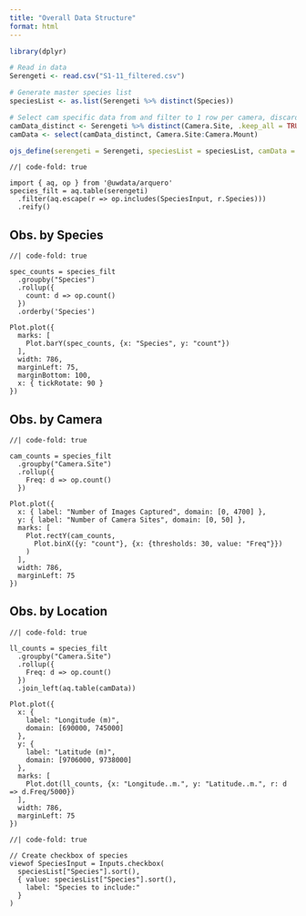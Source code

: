 ```yaml
---
title: "Overall Data Structure"
format: html
---
```


```r
library(dplyr)

# Read in data 
Serengeti <- read.csv("S1-11_filtered.csv")

# Generate master species list
speciesList <- as.list(Serengeti %>% distinct(Species))

# Select cam specific data from and filter to 1 row per camera, discard observation data
camData_distinct <- Serengeti %>% distinct(Camera.Site, .keep_all = TRUE)     
camData <- select(camData_distinct, Camera.Site:Camera.Mount)

ojs_define(serengeti = Serengeti, speciesList = speciesList, camData = camData)
```

```ojs
//| code-fold: true

import { aq, op } from '@uwdata/arquero'
species_filt = aq.table(serengeti)
  .filter(aq.escape(r => op.includes(SpeciesInput, r.Species)))
  .reify()
```

::: panel-tabset

## Obs. by Species

```ojs
//| code-fold: true

spec_counts = species_filt
  .groupby("Species")
  .rollup({
    count: d => op.count()
  })
  .orderby('Species')

Plot.plot({
  marks: [
    Plot.barY(spec_counts, {x: "Species", y: "count"})
  ],
  width: 786,
  marginLeft: 75,
  marginBottom: 100, 
  x: { tickRotate: 90 }
})
```

## Obs. by Camera

```ojs
//| code-fold: true

cam_counts = species_filt
  .groupby("Camera.Site")
  .rollup({
    Freq: d => op.count()
  })

Plot.plot({
  x: { label: "Number of Images Captured", domain: [0, 4700] },
  y: { label: "Number of Camera Sites", domain: [0, 50] },
  marks: [
    Plot.rectY(cam_counts, 
      Plot.binX({y: "count"}, {x: {thresholds: 30, value: "Freq"}})
    )
  ],
  width: 786,
  marginLeft: 75
})
```

## Obs. by Location

```ojs
//| code-fold: true

ll_counts = species_filt
  .groupby("Camera.Site")
  .rollup({
    Freq: d => op.count()
  })
  .join_left(aq.table(camData))

Plot.plot({
  x: {
    label: "Longitude (m)",
    domain: [690000, 745000]
  },
  y: {
    label: "Latitude (m)",
    domain: [9706000, 9738000]
  },
  marks: [
    Plot.dot(ll_counts, {x: "Longitude..m.", y: "Latitude..m.", r: d => d.Freq/5000})
  ],
  width: 786,
  marginLeft: 75
})
```

:::

```ojs
//| code-fold: true

// Create checkbox of species
viewof SpeciesInput = Inputs.checkbox(
  speciesList["Species"].sort(),
  { value: speciesList["Species"].sort(),
    label: "Species to include:"
  }
)
```
